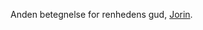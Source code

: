 {{title:Lysets Kriger}}
{{author:Laura Holmegaard}}
{{timestamp:2009-09-19T18:39:26Z}}
{{copyright:Lysets Kriger}}
Anden betegnelse for renhedens gud, [[Jorin]].